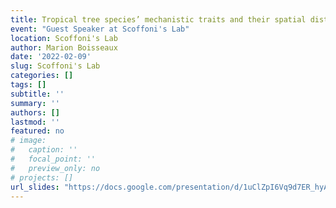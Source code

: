 ```yaml
---
title: Tropical tree species’ mechanistic traits and their spatial distribution across contrasted habitats in the context of climate change
event: "Guest Speaker at Scoffoni's Lab"
location: Scoffoni's Lab
author: Marion Boisseaux
date: '2022-02-09'
slug: Scoffoni's Lab
categories: []
tags: []
subtitle: ''
summary: ''
authors: []
lastmod: ''
featured: no
# image:
#   caption: ''
#   focal_point: ''
#   preview_only: no
# projects: []
url_slides: "https://docs.google.com/presentation/d/1uClZpI6Vq9d7ER_hyA-TetJR2So5b3ELD3Ul0QyuyYI/edit?usp=sharing"
---
```

